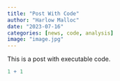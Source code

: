 ```yaml
---
title: "Post With Code"
author: "Harlow Malloc"
date: "2023-07-16"
categories: [news, code, analysis]
image: "image.jpg"
---
```


This is a post with executable code.

```r
1 + 1
```
